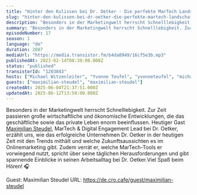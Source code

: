 ```yaml
---
title: "Hinter den Kulissen bei Dr. Oetker - Die perfekte MarTech Landschaft für internationalen Erfolg"
slug: "hinter-den-kulissen-bei-dr-oetker-die-perfekte-martech-landschaft-fur-deinen-internationalen-erfolg"
description: "Besonders in der Marketingwelt herrscht Schnelllebigkeit. Zur Zeit passieren große wirtschaftliche und ökonomische Entwicklungen, die das geschäftliche sowie das private Leben enorm beeinflussen. Heutiger Gast <a href=\"https://www.linkedin.com/in/maximiliansteudel/\">Maximilian Steudel</a>, MarTech &amp; Digital Engagement Lead bei Dr. Oetker, erzählt uns, wie das erfolgreiche Unternehmen Dr. Oetker in der heutigen Zeit mit den Trends mithält und welche Zukunftsaussichten es im Onlinemarketing gibt. Zudem verrät er, welche MarTech-Tools er vorwiegend nutzt, spricht über seine täglichen Herausforderungen und gibt spannende Einblicke in seinen Arbeitsalltag bei Dr. Oetker.Viel Spaß beim Hören! 🎧\n\n\n\n<!-- GUESTS START -->\nGuest: Maximilian Steudel\nURL: https://de.cro.cafe/guest/maximilian-steudel\n<!-- GUESTS END -->"
summary: "Besonders in der Marketingwelt herrscht Schnelllebigkeit. Zur Zeit passieren große wirtschaftliche und ökonomische Entwicklungen, die das geschäftliche sowie das private Leben enorm beeinflussen. Heutiger Gast Maximilian Steudel, MarTech & Digital Engagement Lead bei Dr. Oetker, erzählt uns, wie das erfolgreiche Unternehmen Dr. Oetker in der heutigen Zeit mit den Trends mithält und welche Zukunftsaussichten es im Onlinemarketing gibt. Zudem verrät er, welche MarTech-Tools er vorwiegend nutzt, spricht über seine täglichen Herausforderungen und gibt spannende Einblicke in seinen Arbeitsalltag bei Dr. Oetker.Viel Spaß beim Hören! 🎧\n\n\n\n\nGuest: Maximilian Steudel\nURL: https://de.cro.cafe/guest/maximilian-steudel"
episodeNumber: 17
season: 1
language: "de"
duration: 2087
mediaUrl: "https://media.transistor.fm/b4da8949/16cf5e3b.mp3"
publishedAt: 2023-02-14T08:30:00.000Z
status: "published"
transistorId: "1203843"
hosts: ["Michael Witzenleiter", "Yvonne Teufel", "yvonneteufel", "michaelwitzenleiter"]
guests: ["maximilian-steudel", "maximilian-steudel"]
createdAt: 2025-06-04T21:37:51.000Z
updatedAt: 2025-06-12T13:50:00.000Z
---
```


Besonders in der Marketingwelt herrscht Schnelllebigkeit. Zur Zeit passieren große wirtschaftliche und ökonomische Entwicklungen, die das geschäftliche sowie das private Leben enorm beeinflussen. Heutiger Gast <a href="https://www.linkedin.com/in/maximiliansteudel/">Maximilian Steudel</a>, MarTech & Digital Engagement Lead bei Dr. Oetker, erzählt uns, wie das erfolgreiche Unternehmen Dr. Oetker in der heutigen Zeit mit den Trends mithält und welche Zukunftsaussichten es im Onlinemarketing gibt. Zudem verrät er, welche MarTech-Tools er vorwiegend nutzt, spricht über seine täglichen Herausforderungen und gibt spannende Einblicke in seinen Arbeitsalltag bei Dr. Oetker.Viel Spaß beim Hören! 🎧



<!-- GUESTS START -->
Guest: Maximilian Steudel
URL: https://de.cro.cafe/guest/maximilian-steudel
<!-- GUESTS END -->
